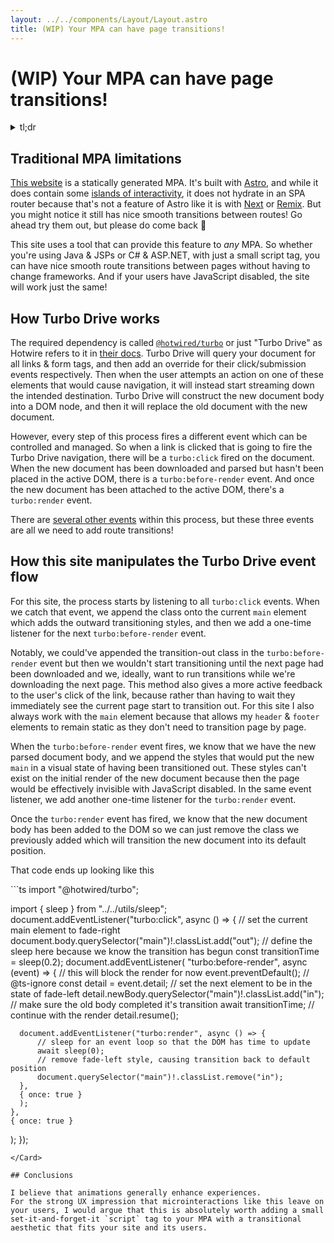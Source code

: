 ```yaml
---
layout: ../../components/Layout/Layout.astro
title: (WIP) Your MPA can have page transitions!
---
```


# (WIP) Your MPA can have page transitions!

<details>
  <summary>tl;dr</summary>
  [`@hotwired/turbo`](https://www.npmjs.com/package/@hotwired/turbo)
</details>

## Traditional MPA limitations

[This website](https://standel.io) is a statically generated MPA.
It's built with [Astro](https://astro.build/), and while it does contain some [islands of interactivity](https://docs.astro.build/en/concepts/islands/), it does not hydrate in an SPA router because that's not a feature of Astro like it is with [Next](https://nextjs.org/) or [Remix](https://remix.run/).
But you might notice it still has nice smooth transitions between routes! Go ahead try them out, but please do come back 🙂

This site uses a tool that can provide this feature to _any_ MPA.
So whether you're using Java & JSPs or C# & ASP.NET, with just a small script tag, you can have nice smooth route transitions between pages without having to change frameworks.
And if your users have JavaScript disabled, the site will work just the same!

## How Turbo Drive works

The required dependency is called [`@hotwired/turbo`](https://www.npmjs.com/package/@hotwired/turbo) or just "Turbo Drive" as Hotwire refers to it in [their docs](https://turbo.hotwired.dev/).
Turbo Drive will query your document for all links & form tags, and then add an override for their click/submission events respectively.
Then when the user attempts an action on one of these elements that would cause navigation, it will instead start streaming down the intended destination.
Turbo Drive will construct the new document body into a DOM node, and then it will replace the old document with the new document.

However, every step of this process fires a different event which can be controlled and managed.
So when a link is clicked that is going to fire the Turbo Drive navigation, there will be a `turbo:click` fired on the document. When the new document has been downloaded and parsed but hasn't been placed in the active DOM, there is a `turbo:before-render` event. And once the new document has been attached to the active DOM, there's a `turbo:render` event.

There are [several other events](https://turbo.hotwired.dev/reference/events) within this process, but these three events are all we need to add route transitions!

## How this site manipulates the Turbo Drive event flow

For this site, the process starts by listening to all `turbo:click` events.
When we catch that event, we append the class onto the current `main` element which adds the outward transitioning styles, and then we add a one-time listener for the next `turbo:before-render` event.

Notably, we could've appended the transition-out class in the `turbo:before-render` event but then we wouldn't start transitioning until the next page had been downloaded and we, ideally, want to run transitions while we're downloading the next page.
This method also gives a more active feedback to the user's click of the link, because rather than having to wait they immediately see the current page start to transition out.
For this site I also always work with the `main` element because that allows my `header` & `footer` elements to remain static as they don't need to transition page by page.

When the `turbo:before-render` event fires, we know that we have the new parsed document body, and we append the styles that would put the new `main` in a visual state of having been transitioned out. These styles can't exist on the initial render of the new document because then the page would be effectively invisible with JavaScript disabled.
In the same event listener, we add another one-time listener for the `turbo:render` event.

Once the `turbo:render` event has fired, we know that the new document body has been added to the DOM so we can just remove the class we previously added which will transition the new document into its default position.

That code ends up looking like this

<Card withCopy client:idle>
```ts
import "@hotwired/turbo";

import { sleep } from "../../utils/sleep";
document.addEventListener("turbo:click", async () => {
  // set the current main element to fade-right
  document.body.querySelector("main")!.classList.add("out");
  // define the sleep here because we know the transition has begun
  const transitionTime = sleep(0.2);
  document.addEventListener(
    "turbo:before-render",
    async (event) => {
      // this will block the render for now
      event.preventDefault();
      // @ts-ignore
      const detail = event.detail;
      // set the next element to be in the state of fade-left
      detail.newBody.querySelector("main")!.classList.add("in");
      // make sure the old body completed it's transition
      await transitionTime;
      // continue with the render
      detail.resume();

      document.addEventListener("turbo:render", async () => {
          // sleep for an event loop so that the DOM has time to update
          await sleep(0);
          // remove fade-left style, causing transition back to default position
          document.querySelector("main")!.classList.remove("in");
      },
      { once: true }
      );
    },
    { once: true }
  );
});
```
</Card>

## Conclusions

I believe that animations generally enhance experiences.
For the strong UX impression that microinteractions like this leave on your users, I would argue that this is absolutely worth adding a small set-it-and-forget-it `script` tag to your MPA with a transitional aesthetic that fits your site and its users.